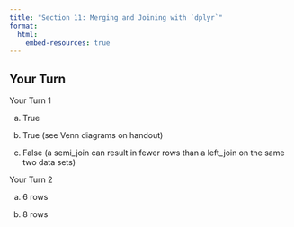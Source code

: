 ```yaml
---
title: "Section 11: Merging and Joining with `dplyr`"
format: 
  html:
    embed-resources: true
---
```


## Your Turn 

Your Turn 1

a. True

b. True (see Venn diagrams on handout)

c. False (a semi_join can result in fewer rows than a left_join on the same two data sets)

Your Turn 2

a. 6 rows

b. 8 rows